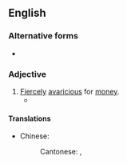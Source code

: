 {{also|moneygrubbing}}
==English==

===Alternative forms===
* {{alter|en|moneygrubbing}}

===Adjective===
{{en-adj|head=[[money]]-[[grubbing]]}}

# [[fiercely|Fiercely]] [[avaricious]] for [[money]].
#* {{quote-book|1=en|year=1768|title= The Woman of Honor|author=John Cleland|authorlink=John Cleland|volume=3|page=96|text=Nor will you think this ſtrange, when I tell you, that, take him out of his rote of official buſtle, and the jargon of Change-alley, he had not an idea beyond that '''money-grubbing''' ſphere, and was ſcarce not a born ideot, with a head as contracted as his heart[.]}}

====Translations====
{{trans-top|fiercely avaricious for money}}
* Chinese:
*: Cantonese: {{t|yue|貪錢}}, {{t|yue|贪钱|tr=taam1 cin4-2}}
{{trans-mid}}
{{trans-bottom}}